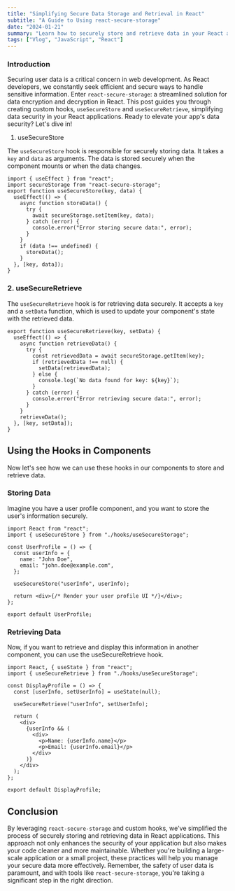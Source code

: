```yaml
---
title: "Simplifying Secure Data Storage and Retrieval in React"
subtitle: "A Guide to Using react-secure-storage"
date: "2024-01-21"
summary: "Learn how to securely store and retrieve data in your React applications using react-secure-storage and custom React hooks, enhancing security and code maintainability."
tags: ["Vlog", "JavaScript", "React"]
---
```


### Introduction

Securing user data is a critical concern in web development. As React developers, we constantly seek efficient and secure ways to handle sensitive information. Enter `react-secure-storage`: a streamlined solution for data encryption and decryption in React. This post guides you through creating custom hooks, `useSecureStore` and `useSecureRetrieve`, simplifying data security in your React applications. Ready to elevate your app's data security? Let's dive in!

1. useSecureStore

The `useSecureStore` hook is responsible for securely storing data. It takes a `key` and `data` as arguments. The data is stored securely when the component mounts or when the data changes.

```tsx
import { useEffect } from "react";
import secureStorage from "react-secure-storage";
export function useSecureStore(key, data) {
  useEffect(() => {
    async function storeData() {
      try {
        await secureStorage.setItem(key, data);
      } catch (error) {
        console.error("Error storing secure data:", error);
      }
    }
    if (data !== undefined) {
      storeData();
    }
  }, [key, data]);
}
```

### 2. useSecureRetrieve

The `useSecureRetrieve` hook is for retrieving data securely. It accepts a `key` and a `setData` function, which is used to update your component's state with the retrieved data.

```tsx
export function useSecureRetrieve(key, setData) {
  useEffect(() => {
    async function retrieveData() {
      try {
        const retrievedData = await secureStorage.getItem(key);
        if (retrievedData !== null) {
          setData(retrievedData);
        } else {
          console.log(`No data found for key: ${key}`);
        }
      } catch (error) {
        console.error("Error retrieving secure data:", error);
      }
    }
    retrieveData();
  }, [key, setData]);
}
```

## Using the Hooks in Components

Now let's see how we can use these hooks in our components to store and retrieve data.

### Storing Data

Imagine you have a user profile component, and you want to store the user's information securely.

```tsx
import React from "react";
import { useSecureStore } from "./hooks/useSecureStorage";

const UserProfile = () => {
  const userInfo = {
    name: "John Doe",
    email: "john.doe@example.com",
  };

  useSecureStore("userInfo", userInfo);

  return <div>{/* Render your user profile UI */}</div>;
};

export default UserProfile;
```

### Retrieving Data

Now, if you want to retrieve and display this information in another component, you can use the useSecureRetrieve hook.

```tsx
import React, { useState } from "react";
import { useSecureRetrieve } from "./hooks/useSecureStorage";

const DisplayProfile = () => {
  const [userInfo, setUserInfo] = useState(null);

  useSecureRetrieve("userInfo", setUserInfo);

  return (
    <div>
      {userInfo && (
        <div>
          <p>Name: {userInfo.name}</p>
          <p>Email: {userInfo.email}</p>
        </div>
      )}
    </div>
  );
};

export default DisplayProfile;
```

## Conclusion

By leveraging `react-secure-storage` and custom hooks, we've simplified the process of securely storing and retrieving data in React applications. This approach not only enhances the security of your application but also makes your code cleaner and more maintainable. Whether you're building a large-scale application or a small project, these practices will help you manage your secure data more effectively. Remember, the safety of user data is paramount, and with tools like `react-secure-storage`, you're taking a significant step in the right direction.
